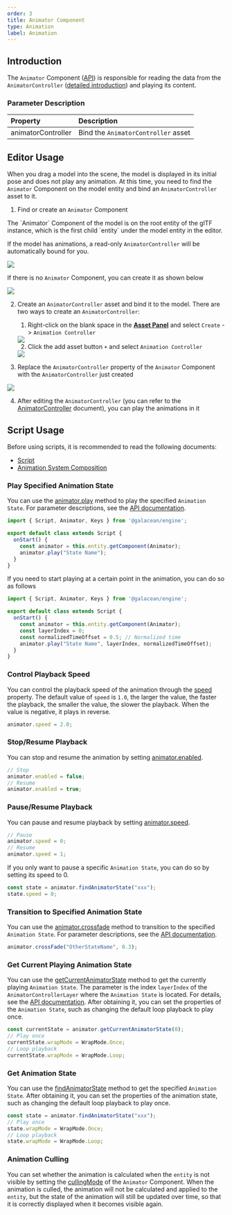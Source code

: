 ```yaml
---
order: 3
title: Animator Component
type: Animation
label: Animation
---
```


## Introduction
The `Animator` Component ([API](/apis/core/#Animator)) is responsible for reading the data from the `AnimatorController` ([detailed introduction](/docs/animation/animatorController/)) and playing its content.

### Parameter Description

| Property               | Description                       |
| :----------------- | :----------------------------- |
| animatorController | Bind the `AnimatorController` asset |

## Editor Usage

When you drag a model into the scene, the model is displayed in its initial pose and does not play any animation. At this time, you need to find the `Animator` Component on the model entity and bind an `AnimatorController` asset to it.

1. Find or create an `Animator` Component

<Callout type="info">
The `Animator` Component of the model is on the root entity of the glTF instance, which is the first child `entity` under the model entity in the editor.

If the model has animations, a read-only `AnimatorController` will be automatically bound for you.
</Callout>

<Image src="https://mdn.alipayobjects.com/huamei_3zduhr/afts/img/A*WkafRagPFo8AAAAAAAAAAAAADsJ_AQ/original" />

If there is no `Animator` Component, you can create it as shown below

<Image src="https://mdn.alipayobjects.com/huamei_3zduhr/afts/img/A*WFRXQIjZa0MAAAAAAAAAAAAADsJ_AQ/original" />

2. Create an `AnimatorController` asset and bind it to the model. There are two ways to create an `AnimatorController`:
    1. Right-click on the blank space in the **[Asset Panel](/docs/assets/interface)** and select `Create` -> `Animation Controller`

      <Image src="https://mdn.alipayobjects.com/huamei_3zduhr/afts/img/A*61Q7S62IZxQAAAAAAAAAAAAADsJ_AQ/original" /> 

    2. Click the add asset button `+` and select `Animation Controller`

      <Image src="https://mdn.alipayobjects.com/huamei_3zduhr/afts/img/A*QqpxS6I9D90AAAAAAAAAAAAADsJ_AQ/original" /> 

3. Replace the `AnimatorController` property of the `Animator` Component with the `AnimatorController` just created

<Image src="https://mdn.alipayobjects.com/huamei_3zduhr/afts/img/A*Y0pBQae4UWQAAAAAAAAAAAAADsJ_AQ/original" />

4. After editing the `AnimatorController` (you can refer to the [AnimatorController](/docs/animation/animatorController) document), you can play the animations in it

## Script Usage

Before using scripts, it is recommended to read the following documents:

- [Script](/docs/script/script)
- [Animation System Composition](/docs/animation/system)

### Play Specified Animation State

You can use the [animator.play](/apis/core/#Animator-play) method to play the specified `Animation State`. For parameter descriptions, see the [API documentation](/apis/core/#Animator-play).

```typescript
import { Script, Animator, Keys } from '@galacean/engine';

export default class extends Script {
  onStart() {
    const animator = this.entity.getComponent(Animator);
    animator.play("State Name");
  }
}
```

If you need to start playing at a certain point in the animation, you can do so as follows

```typescript
import { Script, Animator, Keys } from '@galacean/engine';

export default class extends Script {
  onStart() {
    const animator = this.entity.getComponent(Animator);
    const layerIndex = 0;
    const normalizedTimeOffset = 0.5; // Normalized time
    animator.play("State Name", layerIndex, normalizedTimeOffset);
  }
}
```

### Control Playback Speed

You can control the playback speed of the animation through the [speed](/apis/core/#Animator-speed) property. The default value of `speed` is `1.0`, the larger the value, the faster the playback, the smaller the value, the slower the playback. When the value is negative, it plays in reverse.

```typescript
animator.speed = 2.0;
```

### Stop/Resume Playback

You can stop and resume the animation by setting [animator.enabled](/apis/core/#Animator-enabled).

```typescript
// Stop
animator.enabled = false;
// Resume
animator.enabled = true;
```

### Pause/Resume Playback
You can pause and resume playback by setting [animator.speed](/apis/core/#Animator-speed).

```typescript
// Pause
animator.speed = 0;
// Resume
animator.speed = 1;
```

If you only want to pause a specific `Animation State`, you can do so by setting its speed to 0.

```typescript
const state = animator.findAnimatorState("xxx");
state.speed = 0;
```

### Transition to Specified Animation State

You can use the [animator.crossfade](/apis/core/#Animator-crossfade) method to transition to the specified `Animation State`. For parameter descriptions, see the [API documentation](/apis/core/#Animator-crossFade).

```typescript
animator.crossFade("OtherStateName", 0.3);
```

### Get Current Playing Animation State

You can use the [getCurrentAnimatorState](/apis/core/#Animator-getCurrentAnimatorState) method to get the currently playing `Animation State`. The parameter is the index `layerIndex` of the `AnimatorControllerLayer` where the `Animation State` is located. For details, see the [API documentation](/apis/core/#Animator-getCurrentAnimatorState). After obtaining it, you can set the properties of the `Animation State`, such as changing the default loop playback to play once.

```typescript
const currentState = animator.getCurrentAnimatorState(0);
// Play once
currentState.wrapMode = WrapMode.Once;
// Loop playback
currentState.wrapMode = WrapMode.Loop;
```

### Get Animation State

You can use the [findAnimatorState](/apis/core/#Animator-findAnimatorState) method to get the specified `Animation State`. After obtaining it, you can set the properties of the animation state, such as changing the default loop playback to play once.

```typescript
const state = animator.findAnimatorState("xxx");
// Play once
state.wrapMode = WrapMode.Once;
// Loop playback
state.wrapMode = WrapMode.Loop;
```

### Animation Culling
You can set whether the animation is calculated when the `entity` is not visible by setting the [cullingMode](/apis/core/#Animator-cullingMode) of the `Animator` Component. When the animation is culled, the animation will not be calculated and applied to the `entity`, but the state of the animation will still be updated over time, so that it is correctly displayed when it becomes visible again.
